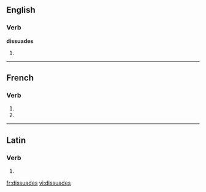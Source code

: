 {{also|dissuadés}}
==English==

===Verb===
'''dissuades'''

# {{third-person singular of|[[dissuade]]}}

----

==French==

===Verb===
{{fr-verb-form}}

# {{form of|[[second-person|Second-person]] [[singular]] [[present indicative]]|dissuader|lang=French}}
# {{form of|Second-person singular [[present subjunctive]]|dissuader |lang=French}}

----

==Latin==

===Verb===
{{la-verb-form|dissuādēs}}

# {{conjugation of|dissuadeo|dissuādeō|2|s|pres|act|ind|lang=la}}

[[fr:dissuades]]
[[vi:dissuades]]